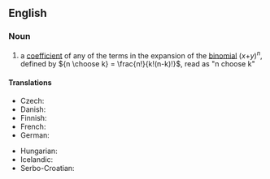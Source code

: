 ==English==

===Noun===
{{en-noun}}

# {{lb|en|combinatorics}} a [[coefficient]] of any of the terms in the expansion of the [[binomial]] (''x''+''y'')<sup>''n''</sup>, defined by <math>{n \choose k} = \frac{n!}{k!(n-k)!}</math>, read as "n choose k"

====Translations====
{{trans-top|binomial coefficient}}
* Czech: {{t|cs|kombinační číslo|n}}
* Danish: {{t|da|binomialkoefficient|c}}
* Finnish: {{t|fi|binomikerroin}}
* French: {{t|fr|coefficient binomial|m}}
* German: {{t+|de|Binomialkoeffizient|m}}
{{trans-mid}}
* Hungarian: {{t|hu|binomiális együttható}}
* Icelandic: {{t|is|tvíliðustuðull|m}}
* Serbo-Croatian: {{t|sh|binomni koeficijent|m}}
{{trans-bottom}}